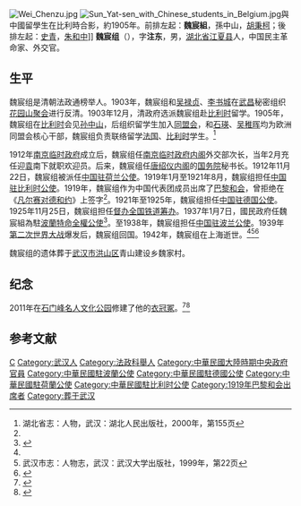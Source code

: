 [[File:Wei_Chenzu.jpg|thumb]]
[[File:Sun_Yat-sen_with_Chinese_students_in_Belgium.jpg|thumb]]與中國留學生在比利時合影，約1905年。前排左起：'''魏宸組'''，孫中山，[[胡秉柯|胡秉柯]]；後排左起：[[史青|史青]]，[[朱和中|朱和中]]]]
'''魏宸组'''（{{bd|1885年||1942年|8月}}），字'''注东'''，男，[[湖北省|湖北省]][[江夏县_(隋朝)|江夏县]]人，中国民主革命家、外交官。

== 生平 ==
魏宸组是清朝法政通榜举人。1903年，魏宸组和[[吴禄贞|吴禄贞]]、[[李书城|李书城]]在[[武昌|武昌]]秘密组织[[花园山聚会|花园山聚会]]进行反清。1903年12月，清政府选派魏宸组赴[[比利时|比利时]]留学。1905年，魏宸组在[[比利时|比利时]]会见[[孙中山|孙中山]]，后组织留学生加入[[同盟会|同盟会]]，和[[石瑛|石瑛]]、[[吴稚晖|吴稚晖]]均为欧洲同盟会核心干部，魏宸组负责联络留学[[法国|法国]]、[[比利时|比利时]]学生。<ref name=hbsz>湖北省志：人物，武汉：湖北人民出版社，2000年，第155页</ref>

1912年[[南京临时政府|南京临时政府]]成立后，魏宸组任[[南京临时政府内阁|南京临时政府内阁]]外交部次长，当年2月充任迎[[袁世凯|袁]]南下就职欢迎员。后来，魏宸组任[[唐绍仪内阁_(第一次)|唐绍仪内阁]]的[[中华民国国务院|国务院]]秘书长。1912年11月22日，魏宸组被派任[[中国驻荷兰大使列表|中国驻荷兰公使]]。1919年1月至1921年8月，魏宸组担任[[中国驻比利时大使列表|中国驻比利时公使]]。1919年，魏宸组作为中国代表团成员出席了[[巴黎和会|巴黎和会]]，曾拒绝在《[[凡尔赛和约|凡尔赛对德和约]]》上签字<ref name=dachu2011/>。1921年至1925年，魏宸组担任[[中国驻德国大使列表|中国驻德国公使]]。1925年11月25日，魏宸组担任[[督办全国铁道筹办|督办全国铁道筹办]]。1937年1月7日，國民政府任魏宸組為駐[[波蘭|波蘭]][[特命全權公使|特命全權公使]]<ref name="民" >{{cite book |editors=[[李新_(1918年)|李新]]總主編，中國社會科學院近代史研究所中華民國史研究室，韓信夫、姜克夫主編 |title=《中華民國史大事記》 |location=北京 |publisher=[[中華書局|中華書局]] |year=2011 |isbn=9787101079982 }}</ref>{{rp|5332}}。至1938年，魏宸组担任[[中国驻波兰大使列表|中国驻波兰公使]]。1939年[[第二次世界大战|第二次世界大战]]爆发后，魏宸组回国。1942年，魏宸组在上海逝世。<ref name=hbsz/><ref>武汉市志：人物志，武汉：武汉大学出版社，1999年，第22页</ref><ref>{{Cite web|title=民国首任外交次长遗物返乡|url=http://cjmp.cnhan.com/cjrb/html/2011-07/08/content_4851934.htm|accessdate=2011-07-08|work=长江日报|archiveurl=https://web.archive.org/web/20110712082034/http://cjmp.cnhan.com/cjrb/html/2011-07/08/content_4851934.htm|archivedate=2011-07-12}}</ref>

魏宸组的遗体葬于[[武汉市|武汉市]][[洪山区|洪山区]]青山建设乡魏家村。

== 纪念 ==
2011年在[[石门峰名人文化公园|石门峰名人文化公园]]修建了他的[[衣冠冢|衣冠冢]]。<ref name=dachu2011>{{Cite web|title=辛亥志士魏宸组衣冠冢落葬武汉石门峰公园|url=http://hb.qq.com/a/20110915/001011.htm|accessdate=2011-09-15|work=大楚网}}</ref><ref>{{Cite web|title=首义文化区10月全面开放|url=http://www.whbc.com.cn/new_whbc_ly/201109/t20110919_198830.shtml|accessdate=2011-09-19|work=武汉广电网|archiveurl=https://web.archive.org/web/20160304115841/http://www.whbc.com.cn/new_whbc_ly/201109/t20110919_198830.shtml|archivedate=2016-03-04}}</ref>

== 参考文献 ==
{{reflist}}

{{巴黎和会中国代表团}}
{{Authority control}}
{{DEFAULTSORT:Wei魏}}
[[Category:魏姓|C]]
[[Category:武汉人|Category:武汉人]]
[[Category:法政科舉人|Category:法政科舉人]]
[[Category:中華民國大陸時期中央政府官員|Category:中華民國大陸時期中央政府官員]]
[[Category:中華民國駐波蘭公使|Category:中華民國駐波蘭公使]]
[[Category:中華民國駐德國公使|Category:中華民國駐德國公使]]
[[Category:中華民國駐荷蘭公使|Category:中華民國駐荷蘭公使]]
[[Category:中華民國駐比利时公使|Category:中華民國駐比利时公使]]
[[Category:1919年巴黎和会出席者|Category:1919年巴黎和会出席者]]
[[Category:葬于武汉|Category:葬于武汉]]